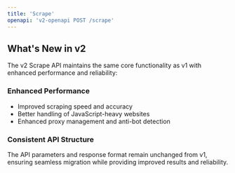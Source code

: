 ```yaml
---
title: 'Scrape'
openapi: 'v2-openapi POST /scrape'
---
```


## What's New in v2

The v2 Scrape API maintains the same core functionality as v1 with enhanced performance and reliability:

### Enhanced Performance
- Improved scraping speed and accuracy
- Better handling of JavaScript-heavy websites
- Enhanced proxy management and anti-bot detection

### Consistent API Structure
The API parameters and response format remain unchanged from v1, ensuring seamless migration while providing improved results and reliability.

